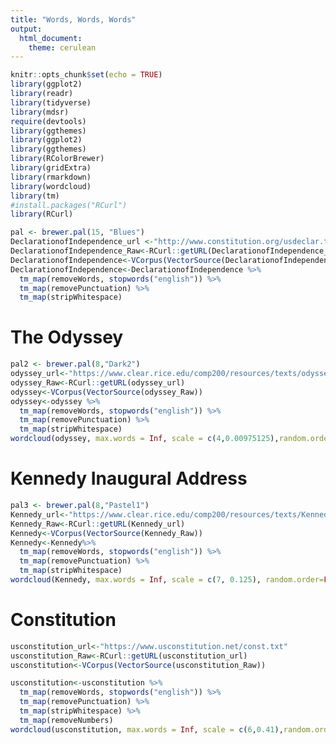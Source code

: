 ```yaml
---
title: "Words, Words, Words"
output: 
  html_document:
    theme: cerulean
---
```

```r
knitr::opts_chunk$set(echo = TRUE)
library(ggplot2)
library(readr)
library(tidyverse)
library(mdsr)
require(devtools)
library(ggthemes)
library(ggplot2)
library(ggthemes)
library(RColorBrewer)
library(gridExtra)
library(rmarkdown)
library(wordcloud)
library(tm)
#install.packages("RCurl")
library(RCurl)
```



```r
pal <- brewer.pal(15, "Blues")
DeclarationofIndependence_url <-"http://www.constitution.org/usdeclar.txt"
DeclarationofIndependence_Raw<-RCurl::getURL(DeclarationofIndependence_url)
DeclarationofIndependence<-VCorpus(VectorSource(DeclarationofIndependence_Raw)) 
DeclarationofIndependence<-DeclarationofIndependence %>%
  tm_map(removeWords, stopwords("english")) %>%
  tm_map(removePunctuation) %>%
  tm_map(stripWhitespace)
```

# The Odyssey

```r
pal2 <- brewer.pal(8,"Dark2")
odyssey_url<-"https://www.clear.rice.edu/comp200/resources/texts/odyssey.txt"
odyssey_Raw<-RCurl::getURL(odyssey_url)
odyssey<-VCorpus(VectorSource(odyssey_Raw)) 
odyssey<-odyssey %>%
  tm_map(removeWords, stopwords("english")) %>%
  tm_map(removePunctuation) %>%
  tm_map(stripWhitespace)
wordcloud(odyssey, max.words = Inf, scale = c(4,0.00975125),random.order=FALSE,rot.per=.15, colors =pal2 )
```


# Kennedy Inaugural Address

```r
pal3 <- brewer.pal(8,"Pastel1")
Kennedy_url<-"https://www.clear.rice.edu/comp200/resources/texts/Kennedy%20Inaugural%20Address.txt"
Kennedy_Raw<-RCurl::getURL(Kennedy_url)
Kennedy<-VCorpus(VectorSource(Kennedy_Raw)) 
Kennedy<-Kennedy%>%
  tm_map(removeWords, stopwords("english")) %>%
  tm_map(removePunctuation) %>%
  tm_map(stripWhitespace)
wordcloud(Kennedy, max.words = Inf, scale = c(7, 0.125), random.order=FALSE, rot.per=.15, colors =pal3)
```

# Constitution

```r
usconstitution_url<-"https://www.usconstitution.net/const.txt"
usconstitution_Raw<-RCurl::getURL(usconstitution_url)
usconstitution<-VCorpus(VectorSource(usconstitution_Raw)) 

usconstitution<-usconstitution %>%
  tm_map(removeWords, stopwords("english")) %>%
  tm_map(removePunctuation) %>%
  tm_map(stripWhitespace) %>%
  tm_map(removeNumbers)
wordcloud(usconstitution, max.words = Inf, scale = c(6,0.41),random.order=FALSE, rot.per=.15, colors =pal2, random.color = TRUE )
```






